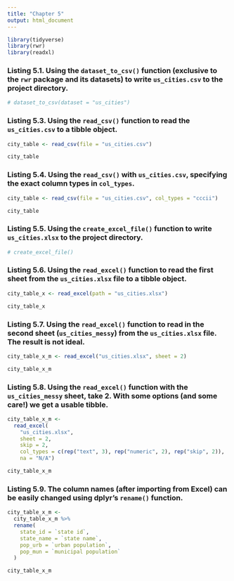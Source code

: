 ```yaml
---
title: "Chapter 5"
output: html_document
---
```


```r
library(tidyverse)
library(rwr)
library(readxl)
```

### Listing 5.1. Using the `dataset_to_csv()` function (exclusive to the `rwr` package and its datasets) to write `us_cities.csv` to the project directory.

```r
# dataset_to_csv(dataset = "us_cities")
```

### Listing 5.3. Using the `read_csv()` function to read the `us_cities.csv` to a tibble object.

```r
city_table <- read_csv(file = "us_cities.csv")

city_table
```

### Listing 5.4. Using the `read_csv()` with `us_cities.csv`, specifying the exact column types in `col_types`.

```r
city_table <- read_csv(file = "us_cities.csv", col_types = "cccii")

city_table
```

### Listing 5.5. Using the `create_excel_file()` function to write `us_cities.xlsx` to the project directory.

```r
# create_excel_file()
```

### Listing 5.6. Using the `read_excel()` function to read the first sheet from the `us_cities.xlsx` file to a tibble object.

```r
city_table_x <- read_excel(path = "us_cities.xlsx")

city_table_x
```

### Listing 5.7. Using the `read_excel()` function to read in the second sheet (`us_cities_messy`) from the `us_cities.xlsx` file. The result is not ideal.

```r
city_table_x_m <- read_excel("us_cities.xlsx", sheet = 2)

city_table_x_m
```

### Listing 5.8. Using the `read_excel()` function with the `us_cities_messy` sheet, take 2. With some options (and some care!) we get a usable tibble.

```r
city_table_x_m <- 
  read_excel(
    "us_cities.xlsx",
    sheet = 2,
    skip = 2,
    col_types = c(rep("text", 3), rep("numeric", 2), rep("skip", 2)),
    na = "N/A")

city_table_x_m
```

### Listing 5.9. The column names (after importing from Excel) can be easily changed using dplyr’s `rename()` function.

```r
city_table_x_m <- 
  city_table_x_m %>%
  rename(
    state_id = `state id`,
    state_name = `state name`,
    pop_urb = `urban population`,
    pop_mun = `municipal population`
  )

city_table_x_m
```
